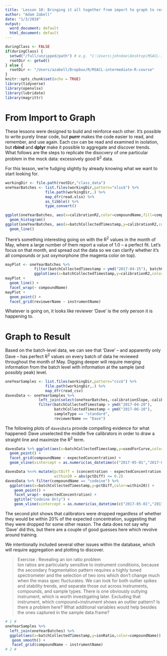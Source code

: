 ```yaml
---
title: 'Lesson 10: Bringing it all together from import to graph to result'
author: "Adam Zabell"
date: "1/3/2018"
output:
  word_document: default
  html_document: default
---
```


```r
duringClass <- FALSE
if(duringClass) {
  setwd("/full/unzipped/path") # e.g. "C:\Users\johndoe\Desktop\MSACL-intermediate-R-course-master"
  rootDir <- getwd()
} else {
  rootDir <- "/Users/azabell/Dropbox/R/MSACL-intermediate-R-course"
}
knitr::opts_chunk$set(echo = TRUE)
library(tidyverse)
library(openxlsx)
library(lubridate)
library(magrittr)
```

# From Import to Graph
These lessons were designed to build and reinforce each other. It's possible to write purely linear code, but **purrr** makes the code easier to read, and remember, and use again. Each csv can be read and examined in isolation, but **rbind** and **dplyr** make it possible to aggregate and discover trends. What follows are the steps to replicate the disocvery of one particular problem in the mock data: excessively good R^2^ data.

For this lesson, we're fudging slightly by already knowing what we want to start looking for.
```r
workingDir <- file.path(rootDir,"class_data")
oneYearBatches <- list.files(workingDir,pattern="xlsx$") %>%
                  file.path(workingDir,.) %>%
                  map_dfr(read.xlsx) %>%
                  as_tibble() %>%
                  type_convert()

ggplot(oneYearBatches, aes(x=calibrationR2,color=compoundName,fill=compoundName)) +
  geom_histogram()
ggplot(oneYearBatches, aes(x=batchCollectedTimestamp,y=calibrationR2,color=compoundName)) +
  geom_line()
```

There's something interesting going on with the R^2^ values in the month of May, where a large number of them report a value of 1.0 -- a perfect fit. Let's focus on that month, and spread out the data so we can clarify whether it's all compounds or just oxymorphone (the magenta color on top).

```r
mayPlot <- oneYearBatches %>% 
             filter(batchCollectedTimestamp > ymd("2017-04-15"), batchCollectedTimestamp < ymd("2017-06-15")) %>%
             ggplot(aes(x=batchCollectedTimestamp,y=calibrationR2,color=compoundName)) 
mayPlot +
  geom_line() +
  facet_wrap(~ compoundName)
mayPlot +
  geom_point() +
  facet_grid(reviewerName ~ instrumentName)
```

Whatever is going on, it looks like reviewer 'Dave' is the only person it is happening to. 

# Graph to Result
Based on the batch-level data, we can see that 'Dave' -- and apparently only Dave -- has perfect R^2^ values on every batch of data he reviewed throughout the month of May. Digging deeper will require merging information from the batch level with information at the sample (and possibly peak) level. 

```r
oneYearSamples <- list.files(workingDir,pattern="csv$") %>%
                  file.path(workingDir,.) %>%
                  map_dfr(read_csv)
davesData <- oneYearSamples %>%
               left_join(select(oneYearBatches,-calibrationSlope,-calibrationIntercept)) %>%
               filter(batchCollectedTimestamp > ymd("2017-04-20"), 
                      batchCollectedTimestamp < ymd("2017-06-10"),
                      sampleType == "standard",
                      reviewerName == "Dave")
```

The following plots of `davesData` provide compelling evidence for what happened: Dave unselected the middle five calibrators in order to draw a straight line and maximize the R^2^ term.

```r
davesData %>% ggplot(aes(x=batchCollectedTimestamp,y=usedForCurve,color=compoundName)) +
  geom_point() +
  facet_grid(compoundName ~ expectedConcentration) +
  geom_vline(xintercept = as.numeric(as_datetime(c("2017-05-01","2017-06-01"))),linetype=1,colour="black")

davesData %<>% mutate(pctDiff = (concentration - expectedConcentration) / expectedConcentration,
                      within20 = abs(pctDiff) <= 0.2)
davesData %>% filter(compoundName == "codeine") %>%
  ggplot(aes(x=batchCollectedTimestamp,y=pctDiff,color=within20)) +
    geom_point() +
    facet_wrap(~ expectedConcentration) +
    ggtitle("Codeine Only") +
    geom_vline(xintercept = as.numeric(as_datetime(c("2017-05-01","2017-06-01"))),linetype=1,colour="black")
```

The second plot shows that calibrators were dropped regardless of whether they would be within 20% of the expected concentration, suggesting that they were dropped for some other reason. The data does not say why 'Dave' did this, but there are a couple of good guesses here which revolve around training.

We intentionally included several other issues within the database, which will require aggregation and plotting to discover.

> Exercise : Revealing an ion ratio problem  
> Ion ratios are particularly sensitive to instrument conditions, because the secondary fragmentation pattern requires a highly tuned spectrometer and the selection of two ions which don't change much when the mass spec flucturates. We can look for both outlier spikes and stability trends, and separate those out across instruments, compounds, and sample types. There is one obviously outlying instrument, which is worth investigating later. Excluding that instrument, which compound+instrument shows an outlier pattern? Is there a problem here? What additional variables would help besides the ones captured in the sample data.frame?

```r
# 1 #
oneYearSamples %>% 
  left_join(oneYearBatches) %>%
  ggplot(aes(x=batchCollectedTimestamp,y=ionRatio,color=compoundName)) +
   geom_smooth() +
   facet_grid(compoundName ~ instrumentName) 
# 2 #

```
